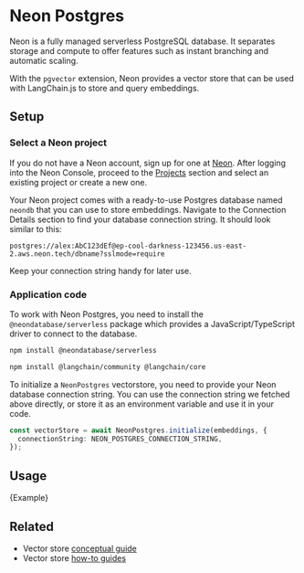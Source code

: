 # Neon Postgres

Neon is a fully managed serverless PostgreSQL database. It separates storage and compute to offer
features such as instant branching and automatic scaling.

With the `pgvector` extension, Neon provides a vector store that can be used with LangChain.js to store and query embeddings.

## Setup

### Select a Neon project

If you do not have a Neon account, sign up for one at [Neon](https://neon.tech). After logging into the Neon Console, proceed
to the [Projects](https://console.neon.tech/app/projects) section and select an existing project or create a new one.

Your Neon project comes with a ready-to-use Postgres database named `neondb` that you can use to store embeddings. Navigate to
the Connection Details section to find your database connection string. It should look similar to this:

```text
postgres://alex:AbC123dEf@ep-cool-darkness-123456.us-east-2.aws.neon.tech/dbname?sslmode=require
```

Keep your connection string handy for later use.

### Application code

To work with Neon Postgres, you need to install the `@neondatabase/serverless` package which provides a JavaScript/TypeScript
driver to connect to the database.

```bash npm2yarn
npm install @neondatabase/serverless
```

<IntegrationInstallTooltip></IntegrationInstallTooltip>

```bash npm2yarn
npm install @langchain/community @langchain/core
```
To initialize a `NeonPostgres` vectorstore, you need to provide your Neon database connection string. You can use the connection string
we fetched above directly, or store it as an environment variable and use it in your code.

```typescript
const vectorStore = await NeonPostgres.initialize(embeddings, {
  connectionString: NEON_POSTGRES_CONNECTION_STRING,
});
```

## Usage


<CodeBlock language="typescript">{Example}</CodeBlock>

## Related

- Vector store [conceptual guide](/oss/concepts/#vectorstores)
- Vector store [how-to guides](/oss/how-to/#vectorstores)

